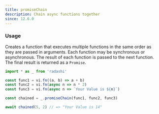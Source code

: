 ```yaml
---
title: promiseChain
description: Chain async functions together
since: 12.6.0
---
```


### Usage

Creates a function that executes multiple functions in the same order as they are passed in arguments. Each function may be synchronous or asynchronous. The result of each function is passed to the next function. The final result is returned as a `Promise`.

```ts
import * as _ from 'radashi'

const func1 = vi.fn((a, b) => a + b)
const func2 = vi.fn(async n => n * 2)
const func3 = vi.fn(async n => `Your Value is ${n}`)

const chained = _.promiseChain(func1, func2, func3)

await chained(5, 2) // => "Your Value is 14"
```
